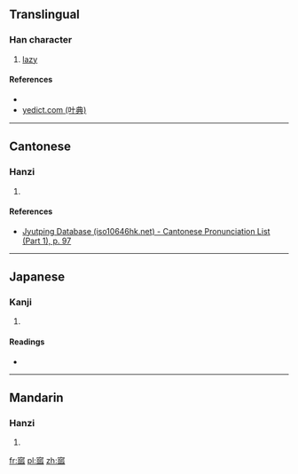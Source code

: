 ==Translingual==

===Han character===
{{Han char|rn=40|rad=宀|as=10|sn=13|four=3023<sub>2</sub>|canj=十竹人人 (JHOO)|ids=⿱[[宀]][[㼌]]}}

# [[lazy]]

====References====
* {{Han ref|kx=0289.300|dkj=07260|dj=0574.010|hdz=20946.010|uh=5BD9|ud=23513|bh=DD4A|bd=56650}}
*[http://yedict.com/htm/5B/5BD9.htm yedict.com (叶典)]

----

==Cantonese==

===Hanzi===

{{yue-hanzi|jyut=[[jyu5]]|y=yu5}}

# {{defn|lang=yue|sort=宀10}}

====References====
* [http://www.iso10646hk.net/jp/document/download.jsp Jyutping Database (iso10646hk.net) - Cantonese Pronunciation List (Part 1), p. 97]

----

==Japanese==

===Kanji===
{{ja-kanji|grade=|rs=宀10}}

# {{defn|lang=ja|sort=宀10}}

====Readings====
* {{ja-readings|on=[[ゆ]] (yu)|kun=[[ものうい]] (monoui), [[うむ]] (umu), [[なまける]] (namakeru), [[おこたる]] (okotaru)}}

----

==Mandarin==

===Hanzi===
{{cmn-hanzi|pin=[[yǔ]] ([[yu3]])|wg=yü<sup>3</sup>}}

# {{defn|lang=cmn|sort=宀10}}

[[fr:寙]]
[[pl:寙]]
[[zh:寙]]